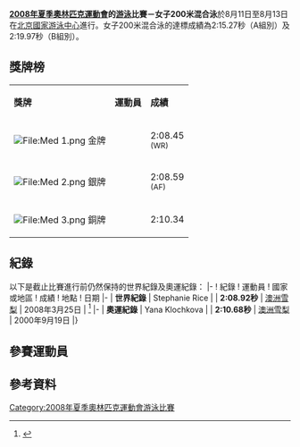 {{noteTA
|1=zh-hans:專項; zh-hant:項目;
}}

{{2008年夏季奧林匹克運動會游泳比賽}}

'''[[2008年夏季奧林匹克運動會|2008年夏季奧林匹克運動會]]的[[2008年夏季奧林匹克運動會游泳比賽|游泳]]比賽－女子200米混合泳'''於8月11日至8月13日在[[北京國家游泳中心|北京國家游泳中心]]進行。女子200米混合泳的達標成績為2:15.27秒（A組別）及2:19.97秒（B組別）。
== 獎牌榜 ==
{| class="wikitable"
|- bgcolor="#efefef"
| '''獎牌'''
| '''運動員'''
| '''成績'''
|-
| bgcolor="gold" | [[File:Med_1.png|File:Med 1.png]] 金牌
|{{flagIOCathlete|[[斯蒂芬妮·赖斯|斯蒂芬妮·-{zh-hans:赖斯;zh-hk:賴絲;zh-tw:萊絲;}-]]|AUS|2008年夏季}}||2:08.45 <br /><small>(WR)</small>
|-
| bgcolor="silver" | [[File:Med_2.png|File:Med 2.png]] 銀牌
|{{flagIOCathlete|[[科斯蒂·考文垂|科斯蒂·-{zh-hans:考文垂;zh-hk:歌雲妮;zh-tw:柯芬特里;}-]]|ZIM|2008年夏季}}||2:08.59 <br /><small>(AF)</small>
|-
| bgcolor="cc9966" | [[File:Med_3.png|File:Med 3.png]] 銅牌
|{{flagIOCathlete|[[纳塔莉·库格林|纳塔莉·-{zh-hans:库格林;zh-hk:哥蓮;zh-tw:考格琳;}-]]|USA|2008年夏季}}||2:10.34
|}

== 紀錄 ==
以下是截止比賽進行前仍然保持的世界紀錄及奧運紀錄：
{{start box}}
|-
! 紀錄 
! 運動員
! 國家或地區
! 成績
! 地點
! 日期
|-
| '''世界紀錄'''
| Stephanie Rice
| {{AUS}}
| ''' 2:08.92秒'''
| [[澳洲|澳洲]][[雪梨_(城市)|雪梨]]
| 2008年3月25日
| <ref>{{Cite web |url=http://news.titan24.com/titan/1195/08-03-27/51097.html |title=萊斯創造女子200米混合泳世界紀錄_游泳_體壇網录 |accessdate=2008-08-07 |archive-date=2008-11-22 |archive-url=https://web.archive.org/web/20081122075050/http://news.titan24.com/titan/1195/08-03-27/51097.html |dead-url=yes }}</ref>
|-
| '''奧運紀錄'''
| Yana Klochkova 
| {{UKR}}
| ''' 2:10.68秒'''
| [[澳洲|澳洲]][[雪梨_(城市)|雪梨]]
| 2000年9月19日
|}

== 參賽運動員 ==

== 參考資料 ==
{{Reflist}}

[[Category:2008年夏季奧林匹克運動會游泳比賽|Category:2008年夏季奧林匹克運動會游泳比賽]]